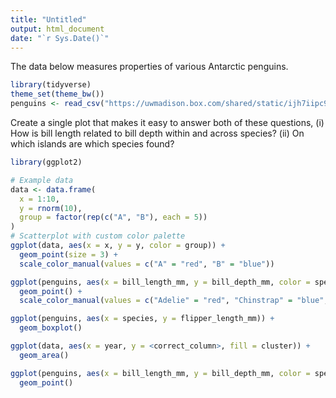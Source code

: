 ```yaml
---
title: "Untitled"
output: html_document
date: "`r Sys.Date()`"
---
```


The data below measures properties of various Antarctic penguins.

```r
library(tidyverse)
theme_set(theme_bw())
penguins <- read_csv("https://uwmadison.box.com/shared/static/ijh7iipc9ect1jf0z8qa2n3j7dgem1gh.csv")
```
Create a single plot that makes it easy to answer both of these questions, (i)
How is bill length related to bill depth within and across species? (ii) On
which islands are which species found?

```r
library(ggplot2)

# Example data
data <- data.frame(
  x = 1:10,
  y = rnorm(10),
  group = factor(rep(c("A", "B"), each = 5))
)
# Scatterplot with custom color palette
ggplot(data, aes(x = x, y = y, color = group)) +
  geom_point(size = 3) +
  scale_color_manual(values = c("A" = "red", "B" = "blue"))

```

```r
ggplot(penguins, aes(x = bill_length_mm, y = bill_depth_mm, color = species)) +
  geom_point() +
  scale_color_manual(values = c("Adelie" = "red", "Chinstrap" = "blue", "Gentoo" = "green"))
```


```r
ggplot(penguins, aes(x = species, y = flipper_length_mm)) +
  geom_boxplot()
```


```r
ggplot(data, aes(x = year, y = <correct_column>, fill = cluster)) +
  geom_area()

```

```r
ggplot(penguins, aes(x = bill_length_mm, y = bill_depth_mm, color = species)) +
  geom_point()
```


